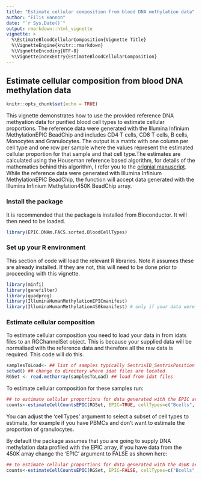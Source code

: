 ---
title: "Estimate cellular composition from blood DNA methylation data"
author: "Eilis Hannon"
date: "`r Sys.Date()`"
output: rmarkdown::html_vignette
vignette: >
  %\EstimateBloodCellularComposition{Vignette Title}
  %\VignetteEngine{knitr::rmarkdown}
  %\VignetteEncoding{UTF-8}
  %\VignetteIndexEntry{EstimateBloodCellularComposition}
---

## Estimate cellular composition from blood DNA methylation data

```{r setup, include=FALSE}
knitr::opts_chunk$set(echo = TRUE)
```

This vignette demonstrates how to use the provided reference DNA methyation data for purified blood cell types to estimate cellular proportions. The reference data were generated with 
the Illumina Infinium MethylationEPIC BeadChip and includes CD4 T cells, CD8 T cells, B cells, Monocytes and Granulocytes. The output is a matrix with one column per cell type and one 
row per sample where the values represent the estimated cellular proportion for that sample and that cell type.The estimates are calculated using the Houseman reference based algorithm, 
for details of the mathematics behind this algorithm, I refer you to the [orignial manuscript](https://bmcbioinformatics.biomedcentral.com/articles/10.1186/1471-2105-13-86).  While the 
reference data were generated with Illumina Infinium MethylationEPIC BeadChip, the function will accept data generated with the Illumina Infinium Methylation450K BeadChip array. 

### Install the package

It is recommended that the package is installed from Bioconductor. It will then need to be loaded.

```{r,eval=FALSE}

library(EPIC.DNAm.FACS.sorted.BloodCellTypes)

```

### Set up your R environment

This section of code will load the relevant R libraries. Note it assumes these are already installed. If they are not, this will need to be done prior to proceeding with this vignette. 

```{r,eval=FALSE}

library(minfi)
library(genefilter)
library(quadprog)
library(IlluminaHumanMethylationEPICmanifest)
library(IlluminaHumanMethylation450kmanifest) # only if your data were profiled with the 450K array.

```

### Estimate cellular composition

To estimate cellular composition you need to load your data in from idats files to an RGChannelSet object. This is because your supplied data will be normalised with the reference data 
and therefore all the raw data is required. This code will do this.


```{r,eval=FALSE}
samplesToLoad<- ## list of samples typically SentrixID_SentrixPosition for which you have two idat files
setwd() ## change to directory where idat files are located
RGSet <- read.metharray(samplesToLoad) ## load from idat files

```

To estimate cellular composition for these samples run:

```{r,eval=FALSE}
## to estimate cellular proportions for data generated with the EPIC array
counts<-estimateCellCountsEPIC(RGSet, EPIC=TRUE, cellTypes=c("Bcells", "CD4Tcells", "CD8Tcells", "Monocytes", "Granulocytes"))

```

You can adjust the 'cellTypes' argument to select a subset of cell types to estimate, for example if you have PBMCs and don't want to estimate the proportion of granulocytes.


By default the package assumes that you are going to supply DNA methylation data profiled with the EPIC array, if you have data from the 450K array change the 'EPIC' argument to FALSE as shown here:

```{r,eval=FALSE}
## to estimate cellular proportions for data generated with the 450K array
counts<-estimateCellCountsEPIC(RGSet, EPIC=FALSE, cellTypes=c("Bcells", "CD4Tcells", "CD8Tcells", "Monocytes", "Granulocytes"))

```

